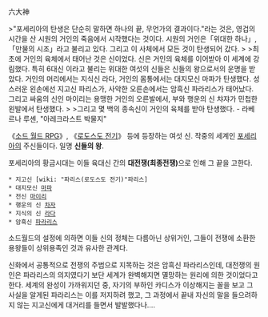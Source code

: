 六大神

>"포세리아의 탄생은 단순히 말하면 하나의 끝, 무언가의 결과이다."라는 것은, 영겁의 시간을 산 시원의 거인의 죽음에서 시작했다는 것이다. 시원의 거인은「위대한 하나」,「만물의 시조」라고 불리고 있다. 그리고 이 사체에서 모든 것이 탄생되어 갔다.
>
>최초에 거인의 육체에서 태어난 것은 신이었다. 신은 거인의 육체를 이어받아 이 세계에 강림했다. 특히 6대신 이라고 불리는 위대한 여섯의 신들은 신들의 왕으로서의 운명을 받았다. 거인의 머리에서는 지식신 라다, 거인의 몸통에서는 대지모신 마파가 탄생했다. 성스러운 왼손에선 지고신 파리스가, 사악한 오른손에서는 암흑신 파라리스가 태어났다. 그리고 싸움의 신인 마이리는 용맹한 거인의 오른발에서, 부와 행운의 신 챠쟈가 민첩한 왼발에서 탄생했다.
>
>그리고 몇 백의 종속신이 거인의 육체를 받아 탄생했다. - 라베르나 루셴, "아레크라스트 박물지" 

《[[소드 월드 RPG]]》, 《[[로도스도 전기]]》 등에 등장하는 여섯 신. 작중의 세계인 [[포세리아]]의 주신들이다. 일명 '''신들의 왕'''.

포세리아의 황금시대는 이들 육대신 간의 '''대전쟁(최종전쟁)'''으로 인해 그 끝을 고한다.

 * 지고신 [wiki: "파리스(로도스도 전기)"파리스]
 * 대지모신 [[마파]]
 * 전신 [[마이리]]
 * 행운의 신 [[차자]]
 * 지식의 신 [[라다]]
 * 암흑신 [[파라리스]]

소드월드의 설정에 의하면 이들 신의 정체는 다름아닌 상위거인, 그들이 전쟁에 소환한 용왕들이 상위용족인 것과 유사한 관계다.

신화에서 공통적으로 전쟁의 주범으로 지목하는 것은 암흑신 파라리스인데, 대전쟁의 원인은 파라리스의 의지였다기 보단 세계가 완벽해지면 멸망하는 원리에 의한 것이었다고 한다. 세계의 완성이 가까워지던 중, 자기의 부하인 카디스가 이상해지는 꼴을 보고 그 사실을 알게된 파라리스는 이를 저지하려 했고, 그 과정에서 끝내 자신의 말을 들으려하지 않는 지고신에게 대거리를 들면서 발발했다나….
